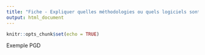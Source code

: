 ```yaml
---
title: "Fiche - Expliquer quelles méthodologies ou quels logiciels sont utilisés pour collecter de nouvelles données"
output: html_document
---
```


```r
knitr::opts_chunk$set(echo = TRUE)
```

Exemple PGD
